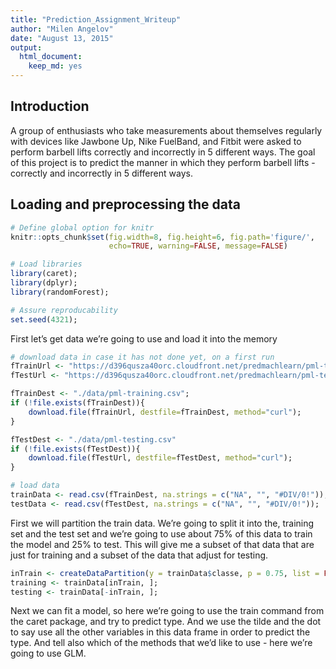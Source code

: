 ```yaml
---
title: "Prediction_Assignment_Writeup"
author: "Milen Angelov"
date: "August 13, 2015"
output: 
  html_document:
    keep_md: yes
---
```

## Introduction
A group of enthusiasts who take measurements about themselves regularly with devices like Jawbone Up, Nike FuelBand, and Fitbit were asked to perform barbell lifts correctly and incorrectly in 5 different ways. The goal of this project is to predict the manner in which they perform barbell lifts - correctly and incorrectly in 5 different ways.

## Loading and preprocessing the data
```r
# Define global option for knitr
knitr::opts_chunk$set(fig.width=8, fig.height=6, fig.path='figure/',
                      echo=TRUE, warning=FALSE, message=FALSE)

# Load libraries
library(caret);
library(dplyr);
library(randomForest);

# Assure reproducability
set.seed(4321);
```

First let's get data we're going to use and load it into the memory
```r
# download data in case it has not done yet, on a first run
fTrainUrl <- "https://d396qusza40orc.cloudfront.net/predmachlearn/pml-training.csv";
fTestUrl <- "https://d396qusza40orc.cloudfront.net/predmachlearn/pml-testing.csv";

fTrainDest <- "./data/pml-training.csv";
if (!file.exists(fTrainDest)){
    download.file(fTrainUrl, destfile=fTrainDest, method="curl");
}

fTestDest <- "./data/pml-testing.csv"
if (!file.exists(fTestDest)){
    download.file(fTestUrl, destfile=fTestDest, method="curl");
}

# load data
trainData <- read.csv(fTrainDest, na.strings = c("NA", "", "#DIV/0!"));
testData <- read.csv(fTestDest, na.strings = c("NA", "", "#DIV/0!"));
```

First we will partition the train data. We're going to split it into the, training set and the test set and we're going to use about 75% of this  data to train the model and 25% to test.
This will give me a subset of that data that are just for training and a subset of the data
that adjust for testing.
```r
inTrain <- createDataPartition(y = trainData$classe, p = 0.75, list = FALSE);
training <- trainData[inTrain, ];
testing <- trainData[-inTrain, ];
```

Next we can fit a model, so here we're going to use the train command from the caret package, and try to predict type. And we use the tilde and the dot to say use all the other variables in this data frame in order to predict the type. And tell also which of the methods
that we'd like to use - here we're going to use GLM.